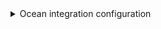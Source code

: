 <details>

<summary> Ocean integration configuration </summary>

```yaml showLineNumbers
resources:
  - kind: team
    selector:
      query: 'true'
    port:
      entity:
        mappings:
          identifier: .id
          title: .name
          blueprint: '"azureDevopsTeam"'
          properties:
            url: .url
            description: .description
          relations:
            project: .__repository.project.id | gsub(" "; "")
  - kind: member
    selector:
      query: 'true'
    port:
      entity:
        mappings:
          identifier: .identity.uniqueName + "-" + .__teamId
          title: .identity.displayName
          blueprint: '"azureDevopsMember"'
          properties:
            url: .identity.url
            email: .identity.uniqueName
          relations:
            team: .__teamId
```

</details>
